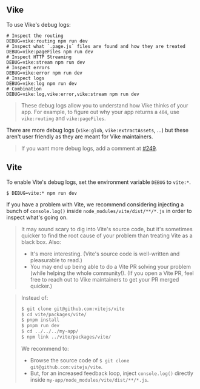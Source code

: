 ## Vike

To use Vike's debug logs:

```shell
# Inspect the routing
DEBUG=vike:routing npm run dev
# Inspect what `.page.js` files are found and how they are treated
DEBUG=vike:pageFiles npm run dev
# Inspect HTTP Streaming
DEBUG=vike:stream npm run dev
# Inspect errors
DEBUG=vike:error npm run dev
# Inspect logs
DEBUG=vike:log npm run dev
# Combination
DEBUG=vike:log,vike:error,vike:stream npm run dev
```

> These debug logs allow you to understand how Vike thinks of your app. For example, to figure out why your app returns a `404`, use `vike:routing` and `vike:pageFiles`.

There are more debug logs (`vike:glob`, `vike:extractAssets`, ...) but these aren't user friendly as they are meant for Vike maintainers.

> If you want more debug logs, add a comment at [#249](https://github.com/vikejs/vike/issues/249).

## Vite

To enable Vite's debug logs, set the environment variable `DEBUG` to `vite:*`.

```shell
$ DEBUG=vite:* npm run dev
```

If you have a problem with Vite, we recommend considering injecting a bunch of `console.log()` inside `node_modules/vite/dist/**/*.js` in order to inspect what's going on.

> It may sound scary to dig into Vite's source code, but it's sometimes quicker to find the root cause of your problem than treating Vite as a black box. Also:
> - It's more interesting. (Vite's source code is well-written and pleasurable to read.)
> - You may end up being able to do a Vite PR solving your problem (while helping the whole community!). (If you open a Vite PR, feel free to reach out to Vike maintainers to get your PR merged quicker.)

> Instead of:
> ```bash
> $ git clone git@github.com:vitejs/vite
> $ cd vite/packages/vite/
> $ pnpm install
> $ pnpm run dev
> $ cd ../../../my-app/
> $ npm link ../vite/packages/vite/
> ```
> We recommend to:
> - Browse the source code of `$ git clone git@github.com:vitejs/vite`.
> - But, for an increased feedback loop, inject `console.log()` directly inside `my-app/node_modules/vite/dist/**/*.js`.
